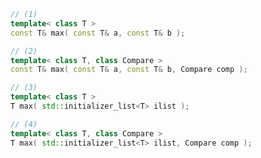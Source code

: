 ```cpp
// (1)
template< class T >
const T& max( const T& a, const T& b );

// (2)
template< class T, class Compare >
const T& max( const T& a, const T& b, Compare comp );

// (3)
template< class T >
T max( std::initializer_list<T> ilist );

// (4)
template< class T, class Compare >
T max( std::initializer_list<T> ilist, Compare comp );
```

